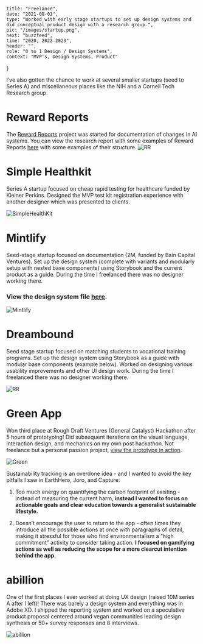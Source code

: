     title: "Freelance",
    date: "2021-08-01",
    type: "Worked with early stage startups to set up design systems and did conceptual product design with a research group.",
    pic: "/images/startup.png",
    next: "buzzfeed",
    time: "2020, 2022-2023",
    header: "",
    role: "0 to 1 Design / Design Systems",
    context: "MVP's, Design Systems, Product"
}

I’ve also gotten the chance to work at several smaller startups (seed to Series A) and miscellaneous places like the NIH and a Cornell Tech Research group.

# Reward Reports 

The [Reward Reports](https://rewardreports.github.io/) project was started for documentation of changes in AI systems. You can view the research report with some examples of Reward Reports [here](https://arxiv.org/abs/2204.10817) with some examples of their structure.
![RR](startups/rreport.png)

# Simple Healthkit 

Series A startup focused on cheap rapid testing for healthcare funded by Kleiner Perkins. Designed the MVP test kit registration experience with another designer which was presented to clients.

![SimpleHealthKit](startups/shk.png)

# Mintlify 

Seed-stage startup focused on documentation (2M, funded by Bain Capital Ventures). Set up the design system (complete with variants and modularly setup with nested base components) using Storybook and the current product as a guide. During the time I freelanced there was no designer working there.

### View the design system file [here](https://www.figma.com/file/RRaHfRWIFsEEWpsO4HR0wq/Mint-Design-System?node-id=6%3A99&t=Twh1Bh6vZBaLBhPn-1).

![Mintlify](startups/mintlify.png)

# Dreambound 

Seed stage startup focused on matching students to vocational training programs. Set up the design system using Storybook as a guide with modular base components (example below). Worked on designing various usability improvements and other UI design work. During the time I freelanced there was no designer working there.

![RR](startups/dreambound.png)

# Green App 

Won third place at Rough Draft Ventures (General Catalyst) Hackathon after 5 hours of prototyping! Did subsequent iterations on the visual language, interaction design, and mechanics on my own post hackathon. Not freelance but a personal passion project, [view the prototype in action](https://connieliu.notion.site/Green-App-Concept-157dedc3fa3480cabe59fd46314b5d26?pvs=4).

![Green](startups/green.png)

Sustainability tracking is an overdone idea - and I wanted to avoid the key pitfalls I saw in EarthHero, Joro, and Capture:

1. Too much energy on quantifying the carbon footprint of existing - instead of measuring the current harm, **instead I wanted to focus on actionable goals and clear education towards a generalist sustainable lifestyle.**

2. Doesn’t encourage the user to return to the app - often times they introduce all the possible actions at once with paragraphs of detail, making it stressful for those who find environmentalism a “high commitment” activity to consider taking action. **I focused on gamifying actions as well as reducing the scope for a more clearcut intention behind the app.**

# abillion 

One of the first places I ever worked at doing UX design (raised 10M series A after I left)! There was barely a design system and everything was in Adobe XD. I shipped the reporting system and worked on a speculative product proposal centered around vegan communities leading design synthesis or 50+ survey responses and 8 interviews.

![abillion](startups/startup%201.png)


